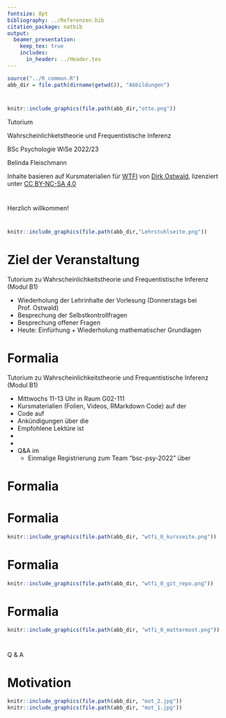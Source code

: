```yaml
---
fontsize: 8pt
bibliography: ../Referenzen.bib
citation_package: natbib
output:
  beamer_presentation:
    keep_tex: true
    includes:
      in_header: ../Header.tex
---
```



```r
source("../R_common.R")
abb_dir = file.path(dirname(getwd()), "Abbildungen")
```

#  {.plain}
\center
```r
knitr::include_graphics(file.path(abb_dir,"otto.png"))
```

\vspace{2mm}

\huge
Tutorium 

\Large
Wahrscheinlichketstheorie und Frequentistische Inferenz
\vspace{4mm}

\normalsize
BSc Psychologie WiSe 2022/23

\vspace{12mm}
\normalsize
Belinda Fleischmann

\vspace{3mm}
\scriptsize
Inhalte basieren auf Kursmaterialien für [WTFI](https://www.ipsy.ovgu.de/Institut/Abteilungen+des+Institutes/Methodenlehre+I+_+Experimentelle+und+Neurowissenschaftliche+Psychologie/Lehre/Wintersemester+2023/Wahrscheinlichkeitstheorie+und+Frequentistische+Inferenz.html) von [Dirk Ostwald](https://www.ipsy.ovgu.de/Institut/Abteilungen+des+Institutes/Methodenlehre+I+_+Experimentelle+und+Neurowissenschaftliche+Psychologie/Team/Dirk+Ostwald.html), lizenziert unter [CC BY-NC-SA 4.0](https://creativecommons.org/licenses/by-sa/4.0/deed.de)




# {.plain} 
\huge
\center
\vfill
Herzlich willkommen!
\vfill



#  {.plain}
\vfill
\center
\huge
\text{(1) Einführung}
\vfill



#
[\textcolor{darkblue}{Homepage}](https://www.ipsy.ovgu.de/methodenlehre_I-path-980,1404.html)
\vspace{3mm}
```r
knitr::include_graphics(file.path(abb_dir,"Lehrstuhlseite.png"))
```





# Ziel der Veranstaltung
\setstretch{1}
\color{darkblue} Tutorium zu Wahrscheinlichkeitstheorie und Frequentistische Inferenz (Modul B1)

\color{black}
\setstretch{2}

* Wiederholung der Lehrinhalte der Vorlesung (Donnerstags bei Prof. Ostwald)
* Besprechung der Selbstkontrollfragen
* Besprechung offener Fragen
* Heute: Einfürhung + Wiederholung mathematischer Grundlagen

\vfill




# Formalia 
\setstretch{1}
\color{darkblue} Tutorium zu Wahrscheinlichkeitstheorie und Frequentistische Inferenz 
(Modul B1)

\color{black}
\setstretch{2}

* \justifying Mittwochs 11-13 Uhr in Raum G02-111
* Kursmaterialien (Folien, Videos, RMarkdown Code) auf der [\textcolor{darkblue}{Kurswebseite}](https://bit.ly/3yT42Sj)
* Code auf [\textcolor{darkblue}{Github}](https://github.com/belindamef/WTFI-tut-23)
* Ankündigungen über die [\textcolor{darkblue}{Moodleseite}](https://elearning.ovgu.de/course/view.php?id=13781)
* Empfohlene Lektüre ist [\textcolor{darkblue}{PDWP}](https://wasd.urz.uni-magdeburg.de/dostwald/)
* [\textcolor{darkblue}{Link zu vorheriger Iteration des Kurses}](https://bit.ly/3qJKlan)
* [\textcolor{darkblue}{Link zum Kurs Mathematische Grundlagen}](https://bit.ly/3SNh3nR) 
* Q&A im [\textcolor{darkblue}{Mattermost-Channel "B1 - WTFI - Tutorium"}](https://mm.cs.ovgu.de/bsc-psy-2022/channels/b1---wtfi)
  * Einmalige Registrierung zum Team "bsc-psy-2022" über [\textcolor{darkblue}{diesen Link}](https://mm.cs.ovgu.de/signup_user_complete/?id=6zhrsn3oab8pdynz16gmqpm9ka) 






# Formalia
\vspace{1mm}
\textcolor{darkblue}{Tutorium zu Wahrscheinlichkeitstheorie und Frequentistische Inferenz }

\footnotesize
\center
\footnotesize
\renewcommand{\arraystretch}{1.1}
\begin{tabular}{llll}
\textbf{Mittwochs}    & \textbf{Tutorium}                                      & Donnerstags & Vorlesung					                              \\\hline
12.10.22   & (0) Einführung                                 & 13.10.22   & (1) Einführung 				                          \\
19.10.22   & (1) Mathematische Grundlagen                   & 20.10.22   & (2) Wahrscheinlichkeitsräume 	                  \\
26.10.22   & (2) Wahrscheinlichkeitsräume                   & 27.10.22   & (3) Zufallsvariablen                             \\
02.11.22   & (3) Zufallsvariablen                           & 03.11.22   & (4) Zufallsvektoren                              \\
09.11.22   & (4) Zufallsvektoren                            & 10.11.22   & (5) Erwartungswert und Kovarianz                 \\
16.11.22   & (5) Erwartungswert und Kovarianz               & 17.11.22   & (6) Ungleichungen und Grenzwerte                 \\
23.11.22   & (6) Ungleichungen und Grenzwerte               & 24.11.22   & (7) Normalverteilungstransformationen            \\
30.11.22   & (7) Normalverteilungstransform.                & 01.12.22   & (8) Statistische Modelle, Statistiken, Schätzer  \\
07.12.22   & (8) Stat. Mod., Statistiken, Schätzer          & 08.12.22   & (9) Schätzereigenschaften                        \\
14.12.22   &  (9) Schätzereigenschaften                     & 15.12.22   & (10) Konfidenzintervalle                         \\
21.12.22   & (10) Konfidenzintervalle                       & 22.12.22   & \textcolor{gray}{Weihnachtspause}                \\
           & \textcolor{gray}{Weihnachtspause}                                                                              \\
04.01.22   & \textcolor{orange}{Ersatztermin im Januar (?)} & 05.01.23   & (11) Hypothesentests                             \\
11.01.22   & (11) Hypothesentests                           & 12.01.23   & (12) T-Tests                                     \\
18.01.22   & (12) T-Tests                                   & 19.01.23   & (13) Einfaktorielle Varianzanalyse               \\
25.01.22   & (13) Einfaktorielle Varianzanalyse             & 26.01.23   & (14) Zweifaktorielle Varianzanalyse              \\
\textcolor{orange}{27.01.23}                                & (14) Zweifaktorielle Varianzanalyse                           \\\hline
Feb 23     & Klausurtermin                                                                                                  \\
\end{tabular}


# Formalia

[\textcolor{darkblue}{Webseite des Kurses (Folien, Videos)}](https://www.ipsy.ovgu.de/Institut/Abteilungen+des+Institutes/Methodenlehre+I+_+Experimentelle+und+Neurowissenschaftliche+Psychologie/Lehre/Wintersemester+2023/Wahrscheinlichkeitstheorie+und+Frequentistische+Inferenz.html)

\vspace{5mm}

```r
knitr::include_graphics(file.path(abb_dir, "wtfi_0_kursseite.png"))
```




# Formalia

[\textcolor{darkblue}{Git-repository des Kurses (Folien, RMarkdown Codes)}](https://github.com/belindamef/WTFI-tut-23)

\vspace{5mm}

```r
knitr::include_graphics(file.path(abb_dir, "wtfi_0_git_repo.png"))
```





# Formalia

[\textcolor{darkblue}{Mattermost-Team "BSc-Psy-2022"}](https://mm.cs.ovgu.de/signup_user_complete/?id=6zhrsn3oab8pdynz16gmqpm9ka)

\vspace{5mm}

```r
knitr::include_graphics(file.path(abb_dir, "wtfi_0_mattermost.png"))
```





#  {.plain}
\vfill
\center
\huge
Q & A
\vfill






# Motivation

```r
knitr::include_graphics(file.path(abb_dir, "mot_2.jpg"))
knitr::include_graphics(file.path(abb_dir, "mot_1.jpg"))
```




